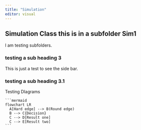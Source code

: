 ```yaml
---
title: "Simulation"
editor: visual
---
```


## Simulation Class this is in a subfolder Sim1

I am testing subfolders.

### testing a sub heading 3

This is just a test to see the side bar.

### testing a sub heading 3.1

Testing DIagrams

    ```mermaid
    flowchart LR
      A[Hard edge] --> B(Round edge)
      B --> C{Decision}
      C --> D[Result one]
      C --> E[Result two]
    ```

